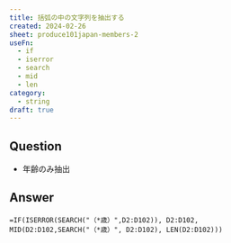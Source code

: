 ```yaml
---
title: 括弧の中の文字列を抽出する
created: 2024-02-26
sheet: produce101japan-members-2
useFn:
  - if
  - iserror
  - search
  - mid
  - len
category:
  - string
draft: true
---
```


## Question

- 年齢のみ抽出

## Answer

```
=IF(ISERROR(SEARCH("（*歳）",D2:D102)), D2:D102, MID(D2:D102,SEARCH("（*歳）", D2:D102), LEN(D2:D102)))
```
